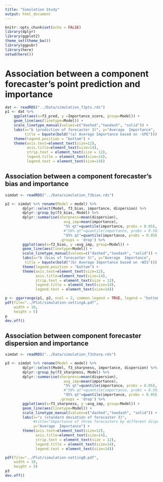 ```yaml
---
title: "Simulation Study"
output: html_document
---
```


```r
knitr::opts_chunk$set(echo = FALSE)
library(dplyr)
library(ggplot2)
theme_set(theme_bw())
library(ggpubr)
library(here)
setwd(here())
```

# Association between a component forecaster's point prediction and importance 

```r
dat <- readRDS("../Data/simulation_f3pts.rds")
p1 <- dat %>% 
    ggplot(aes(x=f3_pred, y =Importance_score, group=Model)) +
    geom_line(aes(linetype=Model)) +
    scale_linetype_manual(values=c("dashed","twodash", "solid")) +
    labs(x="b (prediction of forecaster 3)", y="Average  Importance", 
         title = bquote(bold("(a) Average Importance based on -SPE"))) +
    theme(legend.position = "bottom") + 
    theme(axis.text=element_text(size=12),
          axis.title=element_text(size=14),
          strip.text = element_text(size = 12),
          legend.title = element_text(size=14),
          legend.text = element_text(size=14))
```


## Association between a component forecaster's bias and importance

```r
simdat <- readRDS("../Data/simulation_f3bias.rds")

p2 <- simdat %>% rename(Model = model) %>% 
        dplyr::select(Model, f3_bias, importance, dispersion) %>%
        dplyr::group_by(f3_bias, Model) %>%
        dplyr::summarise(sharpness=mean(dispersion), 
                           avg_imp=mean(importance), 
                           "5% qt"=quantile(importance, probs = 0.05), 
                           #"50% qt"=quantile(importance, probs = 0.50),
                           "95% qt"=quantile(importance, probs = 0.95), 
                         .groups = 'drop') %>% 
        ggplot(aes(x=f3_bias, y =avg_imp, group=Model)) +
        geom_line(aes(linetype=Model)) +
        scale_linetype_manual(values=c("dashed","twodash", "solid")) +
        labs(x="b (bias of forecaster 3)", y="Average  Importance", 
         title = bquote(bold("(b) Average Importance based on -WIS"))) +
        theme(legend.position = "bottom") + 
        theme(axis.text=element_text(size=12),
              axis.title=element_text(size=14),
              strip.text = element_text(size = 12),
              legend.title = element_text(size=14),
              legend.text = element_text(size=14))
```


```r
p <- ggarrange(p1, p2, ncol = 2, common.legend = TRUE, legend = "bottom")
pdf(file="../Plot/simulation-settingA.pdf",
    width = 10,
    height = 5)
p
dev.off()
```


## Association between component forecaster dispersion and importance

```r
simdat <- readRDS("../Data/simulation_f3sharp.rds")

p3 <- simdat %>% rename(Model = model) %>%  
        dplyr::select(Model, f3_sharpness, importance, dispersion) %>%
        dplyr::group_by(f3_sharpness, Model) %>%
        dplyr::summarise(sharpness=mean(dispersion), 
                           avg_imp=mean(importance), 
                           "5% qt"=quantile(importance, probs = 0.05), 
                           #"50% qt"=quantile(importance, probs = 0.50),
                           "95% qt"=quantile(importance, probs = 0.95), 
                         .groups = 'drop') %>% 
        ggplot(aes(x=f3_sharpness, y =avg_imp, group=Model)) +
        geom_line(aes(linetype=Model)) +
        scale_linetype_manual(values=c("dashed","twodash", "solid")) +
        labs(x="s (standard deviation of forecaster 3)",
             #title="Importance of three forecasters by different dispersion of forecaster 3", 
             y="Average  Importance") + 
        theme(axis.text=element_text(size=12),
              axis.title=element_text(size=14),
              strip.text = element_text(size = 12),
              legend.title = element_text(size=14),
              legend.text = element_text(size=14))
```

```r
pdf(file="../Plot/simulation-settingB.pdf",
    width = 10,
    height = 5)
p3
dev.off()
```
